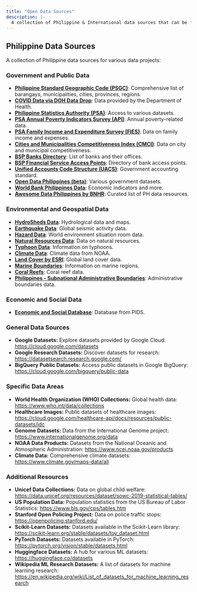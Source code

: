 ```yaml
---
title: "Open Data Sources"
description: |-
  A collection of Philippine & International data sources that can be freely used for projects.
---
```


## Philippine Data Sources

A collection of Philippine data sources for various data projects:

### Government and Public Data

* **[Philippine Standard Geographic Code (PSGC)](https://psa.gov.ph/classification/psgc)**: Comprehensive list of barangays, municipalities, cities, provinces, regions.
* **[COVID Data via DOH Data Drop](https://drive.google.com/drive/folders/1ZPPcVU4M7T-dtRyUceb0pMAd8ickYf8o)**: Data provided by the Department of Health.
* **[Philippine Statistics Authority (PSA)](https://openstat.psa.gov.ph/Database)**: Access to various datasets.
* **[PSA Annual Poverty Indicators Survey (API)](https://psa.gov.ph/content/annual-poverty-indicators-survey-apis)**: Annual poverty-related data.
* **[PSA Family Income and Expenditure Survey (FIES)](https://psa.gov.ph/statistics/income-expenditure/fies)**: Data on family income and expenses.
* **[Cities and Municipalities Competitiveness Index (CMCI)](https://cmci.dti.gov.ph/)**: Data on city and municipal competitiveness.
* **[BSP Banks Directory](https://www.bsp.gov.ph/SitePages/FinancialStability/DirBanksFIList.aspx)**: List of banks and their offices.
* **[BSP Financial Service Access Points](https://www.bsp.gov.ph/SitePages/InclusiveFinance/FinancialServiceAP.aspx)**: Directory of bank access points.
* **[Unified Accounts Code Structure (UACS)](https://www.uacs.gov.ph/)**: Government accounting standard.
* **[Open Data Philippines (beta)](https://data.gov.ph/index/home)**: Various government datasets.
* **[World Bank Philippines Data](https://data.worldbank.org/country/PH)**: Economic indicators and more.
* **[Awesome Data Philippines by BNHR](https://github.com/benhur07b/awesome-data-philippines)**: Curated list of PH data resources.

### Environmental and Geospatial Data

* **[HydroSheds Data](https://www.hydrosheds.org/)**: Hydrological data and maps.
* **[Earthquake Data](https://earthquake.usgs.gov/data/)**: Global seismic activity data.
* **[Hazard Data](https://wesr.unepgrid.ch/?project=MX-XVK-HPH-OGN-HVE-GGN&language=en)**: World environment situation room data.
* **[Natural Resources Data](https://resourcewatch.org/)**: Data on natural resources.
* **[Typhoon Data](https://typhoon2000.ph/)**: Information on typhoons.
* **[Climate Data](https://www.ncdc.noaa.gov/ibtracs/)**: Climate data from NOAA.
* **[Land Cover by ESRI](https://livingatlas.arcgis.com/landcoverexplorer/)**: Global land cover data.
* **[Marine Boundaries](https://www.marineregions.org/)**: Information on marine regions.
* **[Coral Reefs](https://allencoralatlas.org/atlas/#4.12/8.7755/124.8789)**: Coral reef data.
* **[Philippines - Subnational Administrative Boundaries](https://data.humdata.org/dataset/cod-ab-phl)**: Administrative boundaries data.

### Economic and Social Data

* **[Economic and Social Database](https://econdb.pids.gov.ph/tablecategories/index/3)**: Database from PIDS.
 
### General Data Sources

* **Google Datasets:** Explore datasets provided by Google Cloud: [https://cloud.google.com/datasets](https://cloud.google.com/datasets)
* **Google Research Datasets:** Discover datasets for research: [https://datasetsearch.research.google.com/](https://datasetsearch.research.google.com/)
* **BigQuery Public Datasets:** Access public datasets in Google BigQuery: [https://cloud.google.com/bigquery/public-data](https://cloud.google.com/bigquery/public-data)

### Specific Data Areas

* **World Health Organization (WHO) Collections:** Global health data: [https://www.who.int/data/collections](https://www.who.int/data/collections)
* **Healthcare Images:** Public datasets of healthcare images: [https://cloud.google.com/healthcare-api/docs/resources/public-datasets/idc](https://cloud.google.com/healthcare-api/docs/resources/public-datasets/idc)
* **Genome Datasets:** Data from the International Genome project: [https://www.internationalgenome.org/data](https://www.internationalgenome.org/data)
* **NOAA Data Products:** Datasets from the National Oceanic and Atmospheric Administration: [https://www.ncei.noaa.gov/products](https://www.ncei.noaa.gov/products)
* **Climate Data:** Comprehensive climate datasets: [https://www.climate.gov/maps-data/all](https://www.climate.gov/maps-data/all)

### Additional Resources

* **Unicef Data Collections:** Data on global child welfare: [https://data.unicef.org/resources/dataset/sowc-2019-statistical-tables/](https://data.unicef.org/resources/dataset/sowc-2019-statistical-tables/)
* **US Population Data:** Population statistics from the US Bureau of Labor Statistics: [https://www.bls.gov/cps/tables.htm](https://www.bls.gov/cps/tables.htm)
* **Stanford Open Policing Project:** Data on police traffic stops: [https://openpolicing.stanford.edu/](https://openpolicing.stanford.edu/)
* **Scikit-Learn Datasets:** Datasets available in the Scikit-Learn library: [https://scikit-learn.org/stable/datasets/toy_dataset.html](https://scikit-learn.org/stable/datasets/toy_dataset.html)
* **PyTorch Datasets:** Datasets available in PyTorch: [https://pytorch.org/vision/stable/datasets.html](https://pytorch.org/vision/stable/datasets.html)
* **Huggingface Datasets:** A hub for various ML datasets: [https://huggingface.co/datasets](https://huggingface.co/datasets)
* **Wikipedia ML Research Datasets:** A list of datasets for machine learning research: [https://en.wikipedia.org/wiki/List_of_datasets_for_machine_learning_research](https://en.wikipedia.org/wiki/List_of_datasets_for_machine_learning_research)


